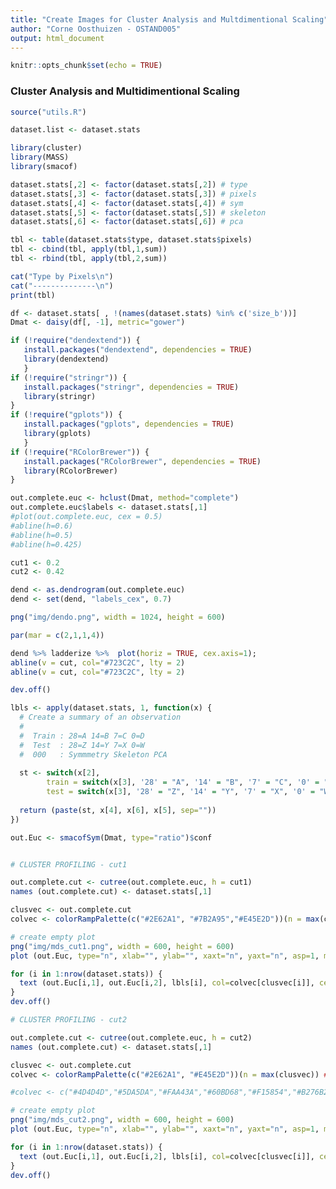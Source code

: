 ```yaml
---
title: "Create Images for Cluster Analysis and Multdimentional Scaling"
author: "Corne Oosthuizen - OSTAND005"
output: html_document
---
```


```r
knitr::opts_chunk$set(echo = TRUE)
```

### Cluster Analysis and Multidimentional Scaling

```r
source("utils.R")

dataset.list <- dataset.stats

```


```r
library(cluster)
library(MASS)
library(smacof)
```


```r

dataset.stats[,2] <- factor(dataset.stats[,2]) # type
dataset.stats[,3] <- factor(dataset.stats[,3]) # pixels
dataset.stats[,4] <- factor(dataset.stats[,4]) # sym
dataset.stats[,5] <- factor(dataset.stats[,5]) # skeleton
dataset.stats[,6] <- factor(dataset.stats[,6]) # pca

tbl <- table(dataset.stats$type, dataset.stats$pixels)
tbl <- cbind(tbl, apply(tbl,1,sum))
tbl <- rbind(tbl, apply(tbl,2,sum))

cat("Type by Pixels\n")
cat("--------------\n")
print(tbl)

df <- dataset.stats[ , !(names(dataset.stats) %in% c('size_b'))]
Dmat <- daisy(df[, -1], metric="gower")
```

```r
if (!require("dendextend")) {
   install.packages("dendextend", dependencies = TRUE)
   library(dendextend)
   }
if (!require("stringr")) {
   install.packages("stringr", dependencies = TRUE)
   library(stringr)
}
if (!require("gplots")) {
   install.packages("gplots", dependencies = TRUE)
   library(gplots)
   }
if (!require("RColorBrewer")) {
   install.packages("RColorBrewer", dependencies = TRUE)
   library(RColorBrewer)
}

out.complete.euc <- hclust(Dmat, method="complete")
out.complete.euc$labels <- dataset.stats[,1]
#plot(out.complete.euc, cex = 0.5)
#abline(h=0.6)
#abline(h=0.5)
#abline(h=0.425)

cut1 <- 0.2
cut2 <- 0.42

dend <- as.dendrogram(out.complete.euc)
dend <- set(dend, "labels_cex", 0.7)

png("img/dendo.png", width = 1024, height = 600)

par(mar = c(2,1,1,4))

dend %>% ladderize %>%  plot(horiz = TRUE, cex.axis=1); 
abline(v = cut, col="#723C2C", lty = 2)
abline(v = cut, col="#723C2C", lty = 2)

dev.off()

lbls <- apply(dataset.stats, 1, function(x) { 
  # Create a summary of an observation
  #  
  #  Train : 28=A 14=B 7=C 0=D
  #  Test  : 28=Z 14=Y 7=X 0=W
  #  000   : Symmmetry Skeleton PCA
  
  st <- switch(x[2],
        train = switch(x[3], '28' = "A", '14' = "B", '7' = "C", '0' = "D"),
        test = switch(x[3], '28' = "Z", '14' = "Y", '7' = "X", '0' = "W"))
  
  return (paste(st, x[4], x[6], x[5], sep="")) 
})

out.Euc <- smacofSym(Dmat, type="ratio")$conf


# CLUSTER PROFILING - cut1

out.complete.cut <- cutree(out.complete.euc, h = cut1)
names (out.complete.cut) <- dataset.stats[,1]

clusvec <- out.complete.cut
colvec <- colorRampPalette(c("#2E62A1", "#7B2A95","#E45E2D"))(n = max(clusvec)) ##4C3430

# create empty plot
png("img/mds_cut1.png", width = 600, height = 600)
plot (out.Euc, type="n", xlab="", ylab="", xaxt="n", yaxt="n", asp=1, main= paste("MDS for Datasets (",cut1,")", sep=""))

for (i in 1:nrow(dataset.stats)) {
  text (out.Euc[i,1], out.Euc[i,2], lbls[i], col=colvec[clusvec[i]], cex=0.75)
}
dev.off()

# CLUSTER PROFILING - cut2

out.complete.cut <- cutree(out.complete.euc, h = cut2)
names (out.complete.cut) <- dataset.stats[,1]

clusvec <- out.complete.cut
colvec <- colorRampPalette(c("#2E62A1", "#E45E2D"))(n = max(clusvec)) ##4C3430

#colvec <- c("#4D4D4D","#5DA5DA","#FAA43A","#60BD68","#F15854","#B276B2")

# create empty plot
png("img/mds_cut2.png", width = 600, height = 600)
plot (out.Euc, type="n", xlab="", ylab="", xaxt="n", yaxt="n", asp=1, main= paste("MDS for Datasets (",cut2,")", sep=""))

for (i in 1:nrow(dataset.stats)) {
  text (out.Euc[i,1], out.Euc[i,2], lbls[i], col=colvec[clusvec[i]], cex=0.75)
}
dev.off()
```